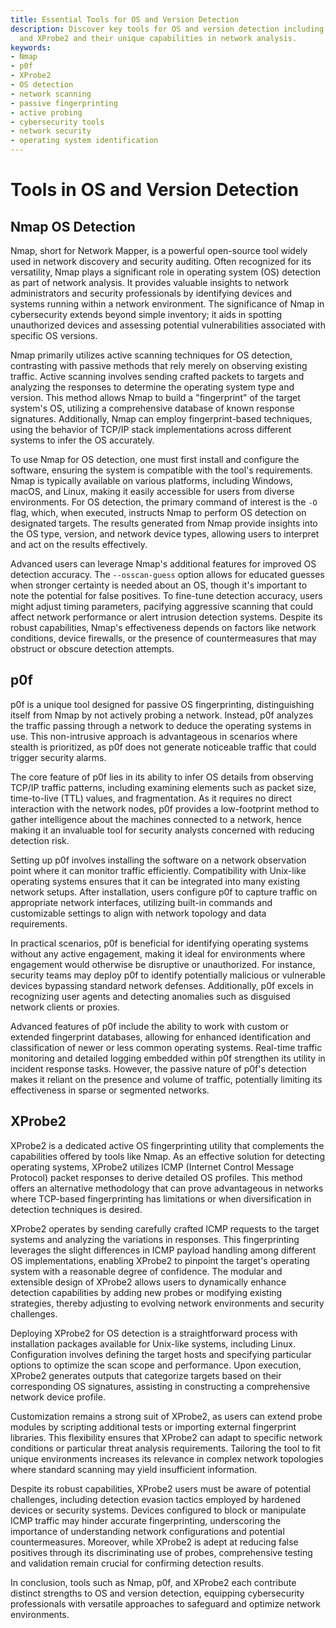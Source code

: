 ```yaml
---
title: Essential Tools for OS and Version Detection
description: Discover key tools for OS and version detection including Nmap, p0f,
  and XProbe2 and their unique capabilities in network analysis.
keywords:
- Nmap
- p0f
- XProbe2
- OS detection
- network scanning
- passive fingerprinting
- active probing
- cybersecurity tools
- network security
- operating system identification
---
```


# Tools in OS and Version Detection

## Nmap OS Detection

Nmap, short for Network Mapper, is a powerful open-source tool widely used in network discovery and security auditing. Often recognized for its versatility, Nmap plays a significant role in operating system (OS) detection as part of network analysis. It provides valuable insights to network administrators and security professionals by identifying devices and systems running within a network environment. The significance of Nmap in cybersecurity extends beyond simple inventory; it aids in spotting unauthorized devices and assessing potential vulnerabilities associated with specific OS versions.

Nmap primarily utilizes active scanning techniques for OS detection, contrasting with passive methods that rely merely on observing existing traffic. Active scanning involves sending crafted packets to targets and analyzing the responses to determine the operating system type and version. This method allows Nmap to build a "fingerprint" of the target system's OS, utilizing a comprehensive database of known response signatures. Additionally, Nmap can employ fingerprint-based techniques, using the behavior of TCP/IP stack implementations across different systems to infer the OS accurately.

To use Nmap for OS detection, one must first install and configure the software, ensuring the system is compatible with the tool's requirements. Nmap is typically available on various platforms, including Windows, macOS, and Linux, making it easily accessible for users from diverse environments. For OS detection, the primary command of interest is the `-O` flag, which, when executed, instructs Nmap to perform OS detection on designated targets. The results generated from Nmap provide insights into the OS type, version, and network device types, allowing users to interpret and act on the results effectively.

Advanced users can leverage Nmap's additional features for improved OS detection accuracy. The `--osscan-guess` option allows for educated guesses when stronger certainty is needed about an OS, though it's important to note the potential for false positives. To fine-tune detection accuracy, users might adjust timing parameters, pacifying aggressive scanning that could affect network performance or alert intrusion detection systems. Despite its robust capabilities, Nmap's effectiveness depends on factors like network conditions, device firewalls, or the presence of countermeasures that may obstruct or obscure detection attempts.

## p0f

p0f is a unique tool designed for passive OS fingerprinting, distinguishing itself from Nmap by not actively probing a network. Instead, p0f analyzes the traffic passing through a network to deduce the operating systems in use. This non-intrusive approach is advantageous in scenarios where stealth is prioritized, as p0f does not generate noticeable traffic that could trigger security alarms.

The core feature of p0f lies in its ability to infer OS details from observing TCP/IP traffic patterns, including examining elements such as packet size, time-to-live (TTL) values, and fragmentation. As it requires no direct interaction with the network nodes, p0f provides a low-footprint method to gather intelligence about the machines connected to a network, hence making it an invaluable tool for security analysts concerned with reducing detection risk.

Setting up p0f involves installing the software on a network observation point where it can monitor traffic efficiently. Compatibility with Unix-like operating systems ensures that it can be integrated into many existing network setups. After installation, users configure p0f to capture traffic on appropriate network interfaces, utilizing built-in commands and customizable settings to align with network topology and data requirements.

In practical scenarios, p0f is beneficial for identifying operating systems without any active engagement, making it ideal for environments where engagement would otherwise be disruptive or unauthorized. For instance, security teams may deploy p0f to identify potentially malicious or vulnerable devices bypassing standard network defenses. Additionally, p0f excels in recognizing user agents and detecting anomalies such as disguised network clients or proxies.

Advanced features of p0f include the ability to work with custom or extended fingerprint databases, allowing for enhanced identification and classification of newer or less common operating systems. Real-time traffic monitoring and detailed logging embedded within p0f strengthen its utility in incident response tasks. However, the passive nature of p0f's detection makes it reliant on the presence and volume of traffic, potentially limiting its effectiveness in sparse or segmented networks.

## XProbe2

XProbe2 is a dedicated active OS fingerprinting utility that complements the capabilities offered by tools like Nmap. As an effective solution for detecting operating systems, XProbe2 utilizes ICMP (Internet Control Message Protocol) packet responses to derive detailed OS profiles. This method offers an alternative methodology that can prove advantageous in networks where TCP-based fingerprinting has limitations or when diversification in detection techniques is desired.

XProbe2 operates by sending carefully crafted ICMP requests to the target systems and analyzing the variations in responses. This fingerprinting leverages the slight differences in ICMP payload handling among different OS implementations, enabling XProbe2 to pinpoint the target's operating system with a reasonable degree of confidence. The modular and extensible design of XProbe2 allows users to dynamically enhance detection capabilities by adding new probes or modifying existing strategies, thereby adjusting to evolving network environments and security challenges.

Deploying XProbe2 for OS detection is a straightforward process with installation packages available for Unix-like systems, including Linux. Configuration involves defining the target hosts and specifying particular options to optimize the scan scope and performance. Upon execution, XProbe2 generates outputs that categorize targets based on their corresponding OS signatures, assisting in constructing a comprehensive network device profile.

Customization remains a strong suit of XProbe2, as users can extend probe modules by scripting additional tests or importing external fingerprint libraries. This flexibility ensures that XProbe2 can adapt to specific network conditions or particular threat analysis requirements. Tailoring the tool to fit unique environments increases its relevance in complex network topologies where standard scanning may yield insufficient information.

Despite its robust capabilities, XProbe2 users must be aware of potential challenges, including detection evasion tactics employed by hardened devices or security systems. Devices configured to block or manipulate ICMP traffic may hinder accurate fingerprinting, underscoring the importance of understanding network configurations and potential countermeasures. Moreover, while XProbe2 is adept at reducing false positives through its discriminating use of probes, comprehensive testing and validation remain crucial for confirming detection results. 

In conclusion, tools such as Nmap, p0f, and XProbe2 each contribute distinct strengths to OS and version detection, equipping cybersecurity professionals with versatile approaches to safeguard and optimize network environments.